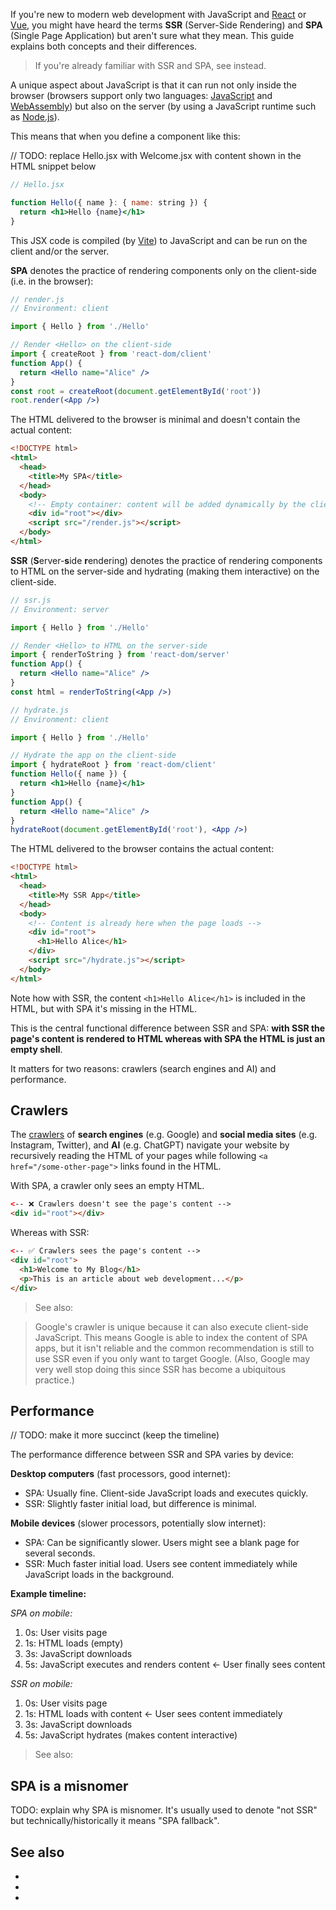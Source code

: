 
If you're new to modern web development with JavaScript and [React](https://react.dev) or [Vue](https://vuejs.org), you might have heard the terms **SSR** (Server-Side Rendering) and **SPA** (Single Page Application) but aren't sure what they mean. This guide explains both concepts and their differences.

> If you're already familiar with SSR and SPA, see <Link href="/SPA-vs-SSR" /> instead.

A unique aspect about JavaScript is that it can run not only inside the browser (browsers support only two languages: [JavaScript](https://en.wikipedia.org/wiki/JavaScript) and [WebAssembly](https://webassembly.org)) but also on the server (by using a JavaScript runtime such as [Node.js](https://nodejs.org)).

This means that when you define a component like this:

// TODO: replace Hello.jsx with Welcome.jsx with content shown in the HTML snippet below
```jsx
// Hello.jsx

function Hello({ name }: { name: string }) {
  return <h1>Hello {name}</h1>
}
```

This JSX code is compiled (by [Vite](https://vite.dev)) to JavaScript and can be run on the client and/or the server.

**SPA** denotes the practice of rendering components only on the client-side (i.e. in the browser):

```jsx
// render.js
// Environment: client

import { Hello } from './Hello'

// Render <Hello> on the client-side
import { createRoot } from 'react-dom/client'
function App() {
  return <Hello name="Alice" />
}
const root = createRoot(document.getElementById('root'))
root.render(<App />)
```

The HTML delivered to the browser is minimal and doesn't contain the actual content:

```html
<!DOCTYPE html>
<html>
  <head>
    <title>My SPA</title>
  </head>
  <body>
    <!-- Empty container: content will be added dynamically by the client-side JavaScript -->
    <div id="root"></div>
    <script src="/render.js"></script>
  </body>
</html>
```

**SSR** (**S**erver-**s**ide **r**endering) denotes the practice of rendering components to HTML on the server-side and <Link href="/hydration">hydrating</Link> (making them interactive) on the client-side.

```jsx
// ssr.js
// Environment: server

import { Hello } from './Hello'

// Render <Hello> to HTML on the server-side
import { renderToString } from 'react-dom/server'
function App() {
  return <Hello name="Alice" />
}
const html = renderToString(<App />)
```

```jsx
// hydrate.js
// Environment: client

import { Hello } from './Hello'

// Hydrate the app on the client-side
import { hydrateRoot } from 'react-dom/client'
function Hello({ name }) {
  return <h1>Hello {name}</h1>
}
function App() {
  return <Hello name="Alice" />
}
hydrateRoot(document.getElementById('root'), <App />)
```

The HTML delivered to the browser contains the actual content:

```html
<!DOCTYPE html>
<html>
  <head>
    <title>My SSR App</title>
  </head>
  <body>
    <!-- Content is already here when the page loads -->
    <div id="root">
      <h1>Hello Alice</h1>
    </div>
    <script src="/hydrate.js"></script>
  </body>
</html>
```

Note how with SSR, the content `<h1>Hello Alice</h1>` is included in the HTML, but with SPA it's missing in the HTML.

This is the central functional difference between SSR and SPA: **with SSR the page's content is rendered to HTML whereas with SPA the HTML is just an empty shell**.

It matters for two reasons: crawlers (search engines and AI) and performance.


## Crawlers

The [crawlers](https://en.wikipedia.org/wiki/Web_crawler) of **search engines** (e.g. Google) and **social media sites** (e.g. Instagram, Twitter), and **AI** (e.g. ChatGPT) navigate your website by recursively reading the HTML of your pages while following `<a href="/some-other-page">` links found in the HTML.

With SPA, a crawler only sees an empty HTML.

```html
<-- ❌ Crawlers doesn't see the page's content -->
<div id="root"></div>
```

Whereas with SSR:

```html
<-- ✅ Crawlers sees the page's content -->
<div id="root">
  <h1>Welcome to My Blog</h1>
  <p>This is an article about web development...</p>
</div>
```

> See also: <Link href="/SSR-vs-SPA" />

> Google's crawler is unique because it can also execute client-side JavaScript. This means Google is able to index the content of SPA apps, but it isn't reliable and the common recommendation is still to use SSR even if you only want to target Google. (Also, Google may very well stop doing this since SSR has become a ubiquitous practice.)


## Performance

// TODO: make it more succinct (keep the timeline)

The performance difference between SSR and SPA varies by device:

**Desktop computers** (fast processors, good internet):
- SPA: Usually fine. Client-side JavaScript loads and executes quickly.
- SSR: Slightly faster initial load, but difference is minimal.

**Mobile devices** (slower processors, potentially slow internet):
- SPA: Can be significantly slower. Users might see a blank page for several seconds.
- SSR: Much faster initial load. Users see content immediately while JavaScript loads in the background.

**Example timeline:**

*SPA on mobile:*
1. 0s: User visits page
2. 1s: HTML loads (empty)
3. 3s: JavaScript downloads
4. 5s: JavaScript executes and renders content ← User finally sees content

*SSR on mobile:*
1. 0s: User visits page
2. 1s: HTML loads with content ← User sees content immediately
3. 3s: JavaScript downloads
4. 5s: JavaScript hydrates (makes content interactive)

> See also: <Link href="/SSR-vs-SPA" />


## SPA is a misnomer

TODO: explain why SPA is misnomer. It's usually used to denote "not SSR" but technically/historically it means "SPA fallback".


## See also

- <Link href="/SSR-vs-SPA" />
- <Link href="/hydration" />
- <Link href="/ssr" />

